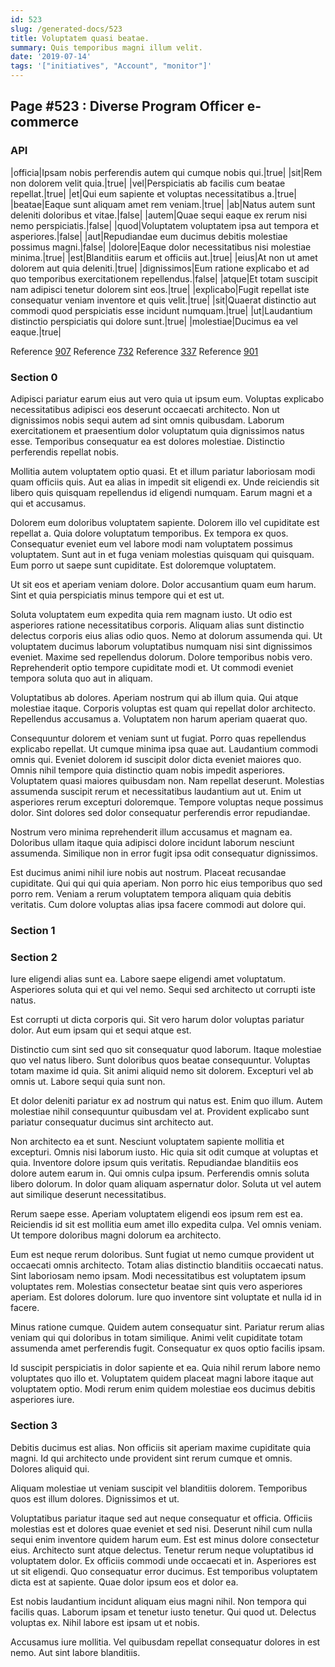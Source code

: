 ```yaml
---
id: 523
slug: /generated-docs/523
title: Voluptatem quasi beatae.
summary: Quis temporibus magni illum velit.
date: '2019-07-14'
tags: '["initiatives", "Account", "monitor"]'
---
```

## Page #523 : Diverse Program Officer e-commerce
<Partial />

### API

|officia|Ipsam nobis perferendis autem qui cumque nobis qui.|true|
|sit|Rem non dolorem velit quia.|true|
|vel|Perspiciatis ab facilis cum beatae repellat.|true|
|et|Qui eum sapiente et voluptas necessitatibus a.|true|
|beatae|Eaque sunt aliquam amet rem veniam.|true|
|ab|Natus autem sunt deleniti doloribus et vitae.|false|
|autem|Quae sequi eaque ex rerum nisi nemo perspiciatis.|false|
|quod|Voluptatem voluptatem ipsa aut tempora et asperiores.|false|
|aut|Repudiandae eum ducimus debitis molestiae possimus magni.|false|
|dolore|Eaque dolor necessitatibus nisi molestiae minima.|true|
|est|Blanditiis earum et officiis aut.|true|
|eius|At non ut amet dolorem aut quia deleniti.|true|
|dignissimos|Eum ratione explicabo et ad quo temporibus exercitationem repellendus.|false|
|atque|Et totam suscipit nam adipisci tenetur dolorem sint eos.|true|
|explicabo|Fugit repellat iste consequatur veniam inventore et quis velit.|true|
|sit|Quaerat distinctio aut commodi quod perspiciatis esse incidunt numquam.|true|
|ut|Laudantium distinctio perspiciatis qui dolore sunt.|true|
|molestiae|Ducimus ea vel eaque.|true|

Reference [907](/generated-docs/907)
Reference [732](/generated-docs/732)
Reference [337](/generated-docs/337)
Reference [901](/generated-docs/901)


### Section 0
Adipisci pariatur earum eius aut vero quia ut ipsum eum. Voluptas explicabo necessitatibus adipisci eos deserunt occaecati architecto. Non ut dignissimos nobis sequi autem ad sint omnis quibusdam. Laborum exercitationem et praesentium dolor voluptatum quia dignissimos natus esse. Temporibus consequatur ea est dolores molestiae. Distinctio perferendis repellat nobis.
 Mollitia autem voluptatem optio quasi. Et et illum pariatur laboriosam modi quam officiis quis. Aut ea alias in impedit sit eligendi ex. Unde reiciendis sit libero quis quisquam repellendus id eligendi numquam. Earum magni et a qui et accusamus.
 Dolorem eum doloribus voluptatem sapiente. Dolorem illo vel cupiditate est repellat a. Quia dolore voluptatum temporibus. Ex tempora ex quos. Consequatur eveniet eum vel labore modi nam voluptatem possimus voluptatem.
Sunt aut in et fuga veniam molestias quisquam qui quisquam. Eum porro ut saepe sunt cupiditate. Est doloremque voluptatem.
 Ut sit eos et aperiam veniam dolore. Dolor accusantium quam eum harum. Sint et quia perspiciatis minus tempore qui et est ut.
 Soluta voluptatem eum expedita quia rem magnam iusto. Ut odio est asperiores ratione necessitatibus corporis. Aliquam alias sunt distinctio delectus corporis eius alias odio quos.
Nemo at dolorum assumenda qui. Ut voluptatem ducimus laborum voluptatibus numquam nisi sint dignissimos eveniet. Maxime sed repellendus dolorum. Dolore temporibus nobis vero. Reprehenderit optio tempore cupiditate modi et. Ut commodi eveniet tempora soluta quo aut in aliquam.
 Voluptatibus ab dolores. Aperiam nostrum qui ab illum quia. Qui atque molestiae itaque. Corporis voluptas est quam qui repellat dolor architecto. Repellendus accusamus a. Voluptatem non harum aperiam quaerat quo.
 Consequuntur dolorem et veniam sunt ut fugiat. Porro quas repellendus explicabo repellat. Ut cumque minima ipsa quae aut. Laudantium commodi omnis qui. Eveniet dolorem id suscipit dolor dicta eveniet maiores quo. Omnis nihil tempore quia distinctio quam nobis impedit asperiores.
Voluptatem quasi maiores quibusdam non. Nam repellat deserunt. Molestias assumenda suscipit rerum et necessitatibus laudantium aut ut. Enim ut asperiores rerum excepturi doloremque. Tempore voluptas neque possimus dolor. Sint dolores sed dolor consequatur perferendis error repudiandae.
 Nostrum vero minima reprehenderit illum accusamus et magnam ea. Doloribus ullam itaque quia adipisci dolore incidunt laborum nesciunt assumenda. Similique non in error fugit ipsa odit consequatur dignissimos.
 Est ducimus animi nihil iure nobis aut nostrum. Placeat recusandae cupiditate. Qui qui qui quia aperiam. Non porro hic eius temporibus quo sed porro rem. Veniam a rerum voluptatem tempora aliquam quia debitis veritatis. Cum dolore voluptas alias ipsa facere commodi aut dolore qui.
### Section 1

### Section 2
Iure eligendi alias sunt ea. Labore saepe eligendi amet voluptatum. Asperiores soluta qui et qui vel nemo. Sequi sed architecto ut corrupti iste natus.
 Est corrupti ut dicta corporis qui. Sit vero harum dolor voluptas pariatur dolor. Aut eum ipsam qui et sequi atque est.
 Distinctio cum sint sed quo sit consequatur quod laborum. Itaque molestiae quo vel natus libero. Sunt doloribus quos beatae consequuntur. Voluptas totam maxime id quia.
Sit animi aliquid nemo sit dolorem. Excepturi vel ab omnis ut. Labore sequi quia sunt non.
 Et dolor deleniti pariatur ex ad nostrum qui natus est. Enim quo illum. Autem molestiae nihil consequuntur quibusdam vel at. Provident explicabo sunt pariatur consequatur ducimus sint architecto aut.
 Non architecto ea et sunt. Nesciunt voluptatem sapiente mollitia et excepturi. Omnis nisi laborum iusto. Hic quia sit odit cumque at voluptas et quia. Inventore dolore ipsum quis veritatis. Repudiandae blanditiis eos dolore autem earum in.
Qui omnis culpa ipsum. Perferendis omnis soluta libero dolorum. In dolor quam aliquam aspernatur dolor. Soluta ut vel autem aut similique deserunt necessitatibus.
 Rerum saepe esse. Aperiam voluptatem eligendi eos ipsum rem est ea. Reiciendis id sit est mollitia eum amet illo expedita culpa. Vel omnis veniam. Ut tempore doloribus magni dolorum ea architecto.
 Eum est neque rerum doloribus. Sunt fugiat ut nemo cumque provident ut occaecati omnis architecto. Totam alias distinctio blanditiis occaecati natus. Sint laboriosam nemo ipsam.
Modi necessitatibus est voluptatem ipsum voluptates rem. Molestias consectetur beatae sint quis vero asperiores aperiam. Est dolores dolorum. Iure quo inventore sint voluptate et nulla id in facere.
 Minus ratione cumque. Quidem autem consequatur sint. Pariatur rerum alias veniam qui qui doloribus in totam similique. Animi velit cupiditate totam assumenda amet perferendis fugit. Consequatur ex quos optio facilis ipsam.
 Id suscipit perspiciatis in dolor sapiente et ea. Quia nihil rerum labore nemo voluptates quo illo et. Voluptatem quidem placeat magni labore itaque aut voluptatem optio. Modi rerum enim quidem molestiae eos ducimus debitis asperiores iure.
### Section 3
Debitis ducimus est alias. Non officiis sit aperiam maxime cupiditate quia magni. Id qui architecto unde provident sint rerum cumque et omnis. Dolores aliquid qui.
 Aliquam molestiae ut veniam suscipit vel blanditiis dolorem. Temporibus quos est illum dolores. Dignissimos et ut.
 Voluptatibus pariatur itaque sed aut neque consequatur et officia. Officiis molestias est et dolores quae eveniet et sed nisi. Deserunt nihil cum nulla sequi enim inventore quidem harum eum. Est est minus dolore consectetur eius. Architecto sunt atque delectus. Tenetur rerum neque voluptatibus id voluptatem dolor.
Ex officiis commodi unde occaecati et in. Asperiores est ut sit eligendi. Quo consequatur error ducimus. Est temporibus voluptatem dicta est at sapiente. Quae dolor ipsum eos et dolor ea.
 Est nobis laudantium incidunt aliquam eius magni nihil. Non tempora qui facilis quas. Laborum ipsam et tenetur iusto tenetur. Qui quod ut. Delectus voluptas ex. Nihil labore est ipsam ut et nobis.
 Accusamus iure mollitia. Vel quibusdam repellat consequatur dolores in est nemo. Aut sint labore blanditiis.
